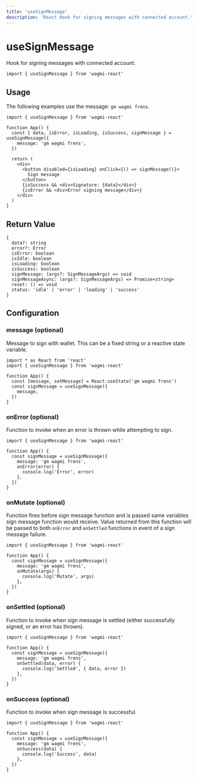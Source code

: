 ```yaml
---
title: 'useSignMessage'
description: 'React Hook for signing messages with connected account.'
---
```


# useSignMessage

Hook for signing messages with connected account.

```tsx
import { useSignMessage } from 'wagmi-react'
```

## Usage

The following examples use the message: `gm wagmi frens`.

```tsx
import { useSignMessage } from 'wagmi-react'

function App() {
  const { data, isError, isLoading, isSuccess, signMessage } = useSignMessage({
    message: 'gm wagmi frens',
  })

  return (
    <div>
      <button disabled={isLoading} onClick={() => signMessage()}>
        Sign message
      </button>
      {isSuccess && <div>Signature: {data}</div>}
      {isError && <div>Error signing message</div>}
    </div>
  )
}
```

## Return Value

```tsx
{
  data?: string
  error?: Error
  isError: boolean
  isIdle: boolean
  isLoading: boolean
  isSuccess: boolean
  signMessage: (args?: SignMessageArgs) => void
  signMessageAsync: (args?: SignMessageArgs) => Promise<string>
  reset: () => void
  status: 'idle' | 'error' | 'loading' | 'success'
}
```

## Configuration

### message (optional)

Message to sign with wallet. This can be a fixed string or a reactive state variable.

```tsx {7}
import * as React from 'react'
import { useSignMessage } from 'wagmi-react'

function App() {
  const [message, setMessage] = React.useState('gm wagmi frens')
  const signMessage = useSignMessage({
    message,
  })
}
```

### onError (optional)

Function to invoke when an error is thrown while attempting to sign.

```tsx {6-8}
import { useSignMessage } from 'wagmi-react'

function App() {
  const signMessage = useSignMessage({
    message: 'gm wagmi frens',
    onError(error) {
      console.log('Error', error)
    },
  })
}
```

### onMutate (optional)

Function fires before sign message function and is passed same variables sign message function would receive. Value returned from this function will be passed to both `onError` and `onSettled` functions in event of a sign message failure.

```tsx {6-8}
import { useSignMessage } from 'wagmi-react'

function App() {
  const signMessage = useSignMessage({
    message: 'gm wagmi frens',
    onMutate(args) {
      console.log('Mutate', args)
    },
  })
}
```

### onSettled (optional)

Function to invoke when sign message is settled (either successfully signed, or an error has thrown).

```tsx {6-8}
import { useSignMessage } from 'wagmi-react'

function App() {
  const signMessage = useSignMessage({
    message: 'gm wagmi frens',
    onSettled(data, error) {
      console.log('Settled', { data, error })
    },
  })
}
```

### onSuccess (optional)

Function to invoke when sign message is successful.

```tsx {6-8}
import { useSignMessage } from 'wagmi-react'

function App() {
  const signMessage = useSignMessage({
    message: 'gm wagmi frens',
    onSuccess(data) {
      console.log('Success', data)
    },
  })
}
```
